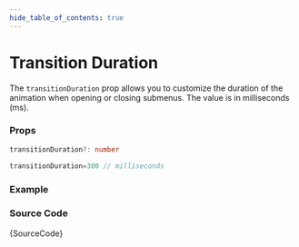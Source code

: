 ```yaml
---
hide_table_of_contents: true
---
```



# Transition Duration

The `transitionDuration` prop allows you to customize the duration of the animation when opening or closing submenus. The value is in milliseconds (ms).

### Props

```ts noCopy
transitionDuration?: number
```

```ts noCopy title='Default Value'
transitionDuration=300 // milliseconds
```

### Example

<IframeWindow url='https://demos.themeselection.com/materio-mui-react-nextjs-admin-template/demo-1/en/menu-examples/vertical-menu/menu/transition-duration' />

### Source Code

<TsToJsCodeSnippet>{SourceCode}</TsToJsCodeSnippet>
